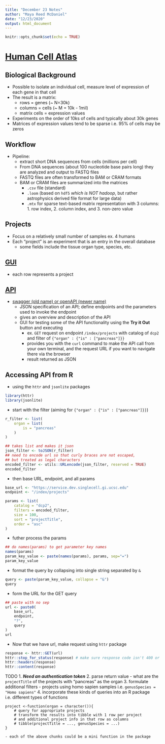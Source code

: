 ```yaml
---
title: "December 23 Notes"
author: "Maya Reed McDaniel"
date: "12/23/2020"
output: html_document
---
```


```r
knitr::opts_chunk$set(echo = TRUE)
```

# [Human Cell Atlas](https://data.humancellatlas.org/)
## Biological Background
- Possible to isolate an individual cell,
measure level of expression of each gene in that cell
- The result is a matrix:
    - rows = genes (~ N=30k)
    - columns = cells (~ M = 10k - 1mil)
    - matrix cells = expression values
- Experiments on the order of 10ks of cells and typically about 30k genes
- Matrices of expression values tend to be sparse i.e. 95% of cells may be zeros

## Workflow
- Pipeline:
    - extract short DNA sequences from cells (millions per cell)
    - From DNA sequences (about 100 nucleotide base pairs long)
    they are analyzed and output to FASTQ files
    - FASTQ files are often transformed to BAM or CRAM formats
    - BAM or CRAM files are summarized into the matrices
        - `.csv` file (standard)
        - `.loom` (based on `hdf5` *which is NOT hadoop*, but rather
        astrophysics derived file format for large data)
        - `.mtx` for sparse text-based matrix representation with
        3 columns: 1. row index, 2. column index, and 3. non-zero value 

## Projects
- Focus on a relatively small number of samples ex. 4 humans
- Each "project" is an experiment that is an entry in the overall database
    - some fields include the tissue organ type, species, etc.

## [GUI](https://data.humancellatlas.org/explore/projects?catalog=dcp1&filter=%5B%7B%22facetName%22:%22genusSpecies%22,%22terms%22:%5B%22Homo%20sapiens%22%5D%7D%5D)
- each row represents a project

## [API](https://service.azul.data.humancellatlas.org/)
- [swagger (old name) or openAPI (newer name)](https://swagger.io/docs/specification/about/)
    - JSON specification of an API; define endpoints and the parameters used
    to invoke the endpoint
    - gives an overview and description of the API
    - GUI for testing some of the API functionality using the **Try it Out**
    button and executing
        - ex. `GET` request on endpoint `/index/projects` with catalog of `dcp2`
        and filter of `{"organ" : {"is" : ["pancreas"]}}`
        - provides you with the `curl` command to make the API call from 
        your own terminal, and the request URL if you want to navigate 
        there via the browser
        - result returned as JSON
        
## Accessing API from R
- using the `httr` and `jsonlite` packages
```r
library(httr)
library(jsonlite)
```

- start with the filter (aiming for `{"organ" : {"is" : ["pancreas"]}}`)
```r
r_filter <- list(
    organ = list(
        is = "pancreas"
    )
)

## takes list and makes it json
json_filter <- toJSON(r_filter)
## need to encode url so that curly braces are not escaped,
## but treated as legal characters
encoded_filter <- utils::URLencode(json_filter, reserved = TRUE)
encoded_filter
```

- then base URL, endpoint, and all params
```r
base_url <- "https://service.dev.singlecell.gi.ucsc.edu"
endpoint <- "/index/projects"

params <- list(
    catalog = "dcp2",
    filters = encoded_filter,
    size = 100,
    sort = "projectTitle",
    order = "asc"
)

```        
- futher process the params

```r
## do names(params) to get parameter key names
names(params)
param_key_value <- paste(names(params), params, sep="=")
param_key_value
```

- format the query by collapsing into single string separated by `&`
```r
query <- paste(param_key_value, collapse = "&")
query
```

- form the URL for the GET query
```r
## paste with no sep
url <- paste0(
    base_url,
    endpoint,
    "?",
    query
)
url
```

- Now that we have url, make request using `httr` package
```r
response <- httr::GET(url)
httr::stop_for_status(response) # make sure response code isn't 400 or higher
httr::headers(response)
httr::content(response)
```
TODO
1. ***Need an authentication token***
2. parse return value
    - what are the `projectTitle` of the projects with "pancreas" as the organ
3. formulate additional filters
    - projects using homo sapien samples i.e. `genusSpecies = "Homo sapiens"`
4. incorporate these kinds of queries into an
R package i.e. different types of functions
```
project <-function(organ = character()){
    # query for appropriate projects
    # transform the results into tibble with 1 row per project
    # and additional project info in that row as columns
    # tibble(projectTitle = ..., genusSpecies = ...)
}
```
    - each of the above chunks could be a mini function in the package